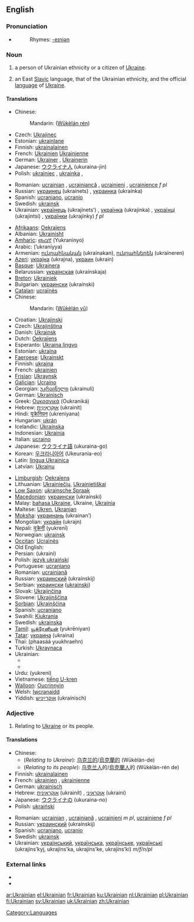 {{interwiktionary|code=uk}}
==English==
{{wikipedia}}

===Pronunciation===
* {{audio|en-us-Ukrainian.ogg|Audio (US)}}
*: Rhymes: [[Rhymes:English:-eɪniən|-eɪniən]]

===Noun===
{{en-noun|s|-}}

# {{countable}} a person of Ukrainian ethnicity or a citizen of [[Ukraine]].
# {{uncountable}} an East [[Slavic]] language, that of the Ukrainian ethnicity, and the official [[language]] of [[Ukraine]].

====Translations====
{{trans-top|ethnic/citizen}}
* Chinese:
*: Mandarin: {{zh-ts|烏克蘭人|乌克兰人}} ([[Wūkèlán rén]])
* Czech: [[Ukrajinec]] {{m}}
* Estonian: [[ukrainlane]]
* Finnish: [[ukrainalainen]]
* French: [[Ukrainien]] {{m}} [[Ukrainienne]] {{f}}
* German: [[Ukrainer]] {{m}}, [[Ukrainerin]] {{f}}
* Japanese: [[ウクライナ人]] (ukuraina-jin)
* Polish: [[ukrainiec]] {{m}}, [[ukrainka]] {{f}},
{{trans-mid}}
* Romanian: [[ucrainian]] {{m}}, [[ucrainiancă]] {{f}}, [[ucrainieni]] {{p}}, [[ucrainience]] ''f pl''
* Russian: [[украинец]] (ukraínets) {{m}}, [[украинка]] (ukraínka) {{f}}
* Spanish: [[ucraniano]], [[ucranio]]
* Swedish: [[ukrainsk]]
* Ukrainian: [[українець]] (ukrajínets’) {{m}}, [[українка]] (ukrajínka) {{f}}, [[українці]] (ukrajíntsi) {{p}}, [[українки]] (ukrajínky) ''f pl''
{{trans-bottom}}

{{trans-top|language}}
* [[Afrikaans]]: [[Oekraïens]]
* Albanian: [[Ukrainisht]]
* [[Amharic]]: [[ዩክረኒኛ]] (Yukraninyo)
* Arabic: {{ARchar|[[اوكرانية]]}} (’ukraníyya)
* Armenian: [[ուկրաինական]] (ukrainakan), [[ուկրաիներեն]] (ukraineren)
* [[Azeri]]: [[украјна]] (ukrajna), [[украин]] (ukrain)
* [[Basque]]: [[Ukrainera]]
* Belarussian: [[украінская]] (ukraínskaja) {{f}}
* [[Breton]]: [[Ukrainiek]]
* Bulgarian: [[украински]] (ukraínski)
* [[Catalan]]: [[ucraïnès]]
* Chinese:
*: Mandarin: {{zh-ts|烏克蘭語|乌克兰语}} ([[Wūkèlán yǔ]])
* Croatian: [[Ukrajinski]]
* Czech: [[Ukrajinština]]
* Danish: [[Ukrainsk]]
* Dutch: [[Oekraïens]] {{n}}
* Esperanto: [[Ukraina lingvo]]
* Estonian: [[ukraina]]
* [[Faeroese]]: [[Ukrainskt]]
* Finnish: [[ukraina]]
* French: [[ukrainien]] {{m}}
* [[Frisian]]: [[Ukraynsk]]
* [[Galician]]: [[Ucraíno]]
* Georgian: [[უკრაინული]] (ukrainuli)
* German: [[Ukrainisch]] {{n}}
* Greek: [[Ουκρανικά]] (Oukraniká)
* Hebrew: [[אוקראינית|אוּקְרָאִינִית]] (ukrainit)
* Hindi: [[यूक्रेनियन]] (ukreniyana)
* Hungarian: [[ukrán]]
* Icelandic: [[Úkraínska]]
* Indonesian: [[Ukrainia]]
* Italian: [[ucraino]]
* Japanese: [[ウクライナ語]] (ukuraina-go)
* Korean: [[우크라니아어]] (Ukeurania-eo)
* Latin: [[lingua Ukrainica]]
* Latvian: [[Ukraiņu]]
{{trans-mid}}
* [[Limburgish]]: [[Oekraïens]]
* Lithuanian: [[Ukrainiečių]], [[Ukrainietiškai]]
* [[Low Saxon]]: [[ukrainsche Spraak]]
* [[Macedonian]]: [[украински]] (ukraínski)
* Malay: [[bahasa Ukraine]], Ukraine, [[Ukrainia]]
* Maltese: [[Ukren]], [[Ukranjan]]
* [[Moksha]]: [[украинань]] (ukrainan’)
* Mongolian: [[украйн]] (ukrajn)
* Nepali: [[युक्रेनी]] (yukrenī)
* Norwegian: [[ukrainsk]]
* [[Occitan]]: [[Ucraïnès]]
* Old English: {{IPAchar|[[Ūcrægnisc sprǣc]]}}
* Persian: {{FAchar|[[اوکراینی]]}} (ukraini)
* Polish: [[język ukraiński]] {{m}}
* Portuguese: [[ucraniano]]
* Romanian: [[ucrainiană]] {{f}}
* Russian: [[украинский]] (ukraínskij) {{m}}
* Serbian: [[украински]] ([[ukrainski]])
* Slovak: [[Ukrajinčina]]
* Slovene: [[Ukrajinščina]]
* [[Sorbian]]: [[Ukrainšćina]]
* Spanish: [[ucraniano]]
* Swahili: [[Kiukrania]]
* Swedish: [[ukrainska]]
* [[Tamil]]: [[யூக்ரேனியன்]] (yukrēniyan)
* [[Tatar]]: [[украина]] (ukraina)
* Thai: {{THchar|[[ภาษายูเครน]]}} (phaasáá yuukhraehn)
* Turkish: [[Ukraynaca]]
* Ukrainian: 
** {{t|uk|sc=Cyrl|українська|tr=ukrajíns’ka|f}}
** {{t|uk|sc=Cyrl|українська мова|tr=ukrajíns’ka móva|f}}
* Urdu: {{URchar|[[یوکراینی|یُوکراینی]]}} (yukreni)
* Vietnamese: [[tiếng U-kren]]
* [[Walloon]]: [[Oucrinnyin]]
* Welsh: [[Iwcranaidd]]
* Yiddish: [[אוקרײַניש]] (ukraínisch)
{{trans-bottom}}
[[Category:Languages]]

===Adjective===
{{en-adj|-}}

# Relating to [[Ukraine]] or its people.

====Translations====
{{top}}
* Chinese:
** (''Relating to Ukraine''): [[乌克兰的]]/[[烏克蘭的]] (Wūkèlán-de)
** (''Relating to its people''): [[乌克兰人]]的/[[烏克蘭人]]的 (Wūkèlán-rén de)
* Finnish: [[ukrainalainen]]
* French: [[ukrainien]] {{m}}, [[ukrainienne]] {{f}}
* German: [[ukrainisch]]
* Hebrew: [[אוקראינית]] (ukrainít) {{f}}, [[אוקראיני]] (ukraini) {{m}}
* Japanese: [[ウクライナの]] (ukuraina-no)
* Polish: [[ukraiński]] {{m}}
{{mid}}
* Romanian: [[ucrainian]] {{m}}, [[ucrainiană]] {{f}}, [[ucrainieni]] ''m pl'', [[ucrainiene]] ''f pl''
* Russian: [[украинский]] (ukraínskij)
* Spanish: [[ucraniano]], [[ucranio]]
* Swedish: [[ukrainsk]]
* Ukrainian: [[український]], [[українська]], [[українське]], [[українські]] (ukrajíns’kyj, ukrajíns’ka, ukrajíns’ke, ukrajíns’ki) ''m/f/n/pl''
{{bottom}}

===External links===
* {{ethnologue|code=ukr}}
* {{websters-online}}

[[ar:Ukrainian]]
[[el:Ukrainian]]
[[fr:Ukrainian]]
[[ku:Ukrainian]]
[[nl:Ukrainian]]
[[pl:Ukrainian]]
[[fi:Ukrainian]]
[[sv:Ukrainian]]
[[uk:Ukrainian]]
[[zh:Ukrainian]]